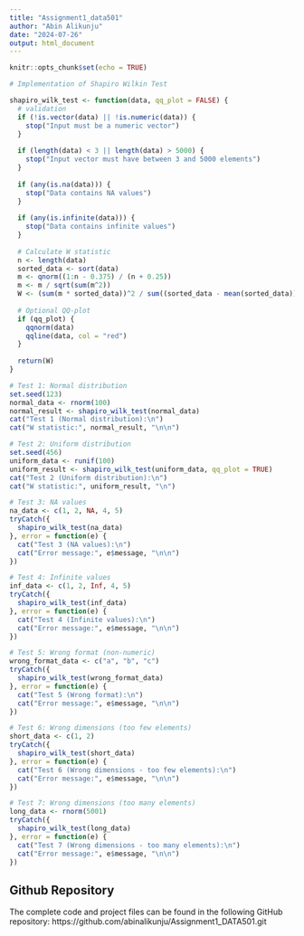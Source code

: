 ```yaml
---
title: "Assignment1_data501"
author: "Abin Alikunju"
date: "2024-07-26"
output: html_document
---
```


```r
knitr::opts_chunk$set(echo = TRUE)
```


```r
# Implementation of Shapiro Wilkin Test

shapiro_wilk_test <- function(data, qq_plot = FALSE) {
  # validation
  if (!is.vector(data) || !is.numeric(data)) {
    stop("Input must be a numeric vector")
  }
  
  if (length(data) < 3 || length(data) > 5000) {
    stop("Input vector must have between 3 and 5000 elements")
  }
  
  if (any(is.na(data))) {
    stop("Data contains NA values")
  }
  
  if (any(is.infinite(data))) {
    stop("Data contains infinite values")
  }
  
  # Calculate W statistic
  n <- length(data)
  sorted_data <- sort(data)
  m <- qnorm((1:n - 0.375) / (n + 0.25))
  m <- m / sqrt(sum(m^2))
  W <- (sum(m * sorted_data))^2 / sum((sorted_data - mean(sorted_data))^2)
  
  # Optional QQ-plot
  if (qq_plot) {
    qqnorm(data)
    qqline(data, col = "red")
  }
  
  return(W)
}

```

```r
# Test 1: Normal distribution
set.seed(123)
normal_data <- rnorm(100)
normal_result <- shapiro_wilk_test(normal_data)
cat("Test 1 (Normal distribution):\n")
cat("W statistic:", normal_result, "\n\n")

# Test 2: Uniform distribution
set.seed(456)
uniform_data <- runif(100)
uniform_result <- shapiro_wilk_test(uniform_data, qq_plot = TRUE)
cat("Test 2 (Uniform distribution):\n")
cat("W statistic:", uniform_result, "\n")

# Test 3: NA values
na_data <- c(1, 2, NA, 4, 5)
tryCatch({
  shapiro_wilk_test(na_data)
}, error = function(e) {
  cat("Test 3 (NA values):\n")
  cat("Error message:", e$message, "\n\n")
})

# Test 4: Infinite values
inf_data <- c(1, 2, Inf, 4, 5)
tryCatch({
  shapiro_wilk_test(inf_data)
}, error = function(e) {
  cat("Test 4 (Infinite values):\n")
  cat("Error message:", e$message, "\n\n")
})

# Test 5: Wrong format (non-numeric)
wrong_format_data <- c("a", "b", "c")
tryCatch({
  shapiro_wilk_test(wrong_format_data)
}, error = function(e) {
  cat("Test 5 (Wrong format):\n")
  cat("Error message:", e$message, "\n\n")
})

# Test 6: Wrong dimensions (too few elements)
short_data <- c(1, 2)
tryCatch({
  shapiro_wilk_test(short_data)
}, error = function(e) {
  cat("Test 6 (Wrong dimensions - too few elements):\n")
  cat("Error message:", e$message, "\n\n")
})

# Test 7: Wrong dimensions (too many elements)
long_data <- rnorm(5001)
tryCatch({
  shapiro_wilk_test(long_data)
}, error = function(e) {
  cat("Test 7 (Wrong dimensions - too many elements):\n")
  cat("Error message:", e$message, "\n\n")
})

```


## Github Repository

The complete code and project files can be found in the following GitHub repository: https://github.com/abinalikunju/Assignment1_DATA501.git